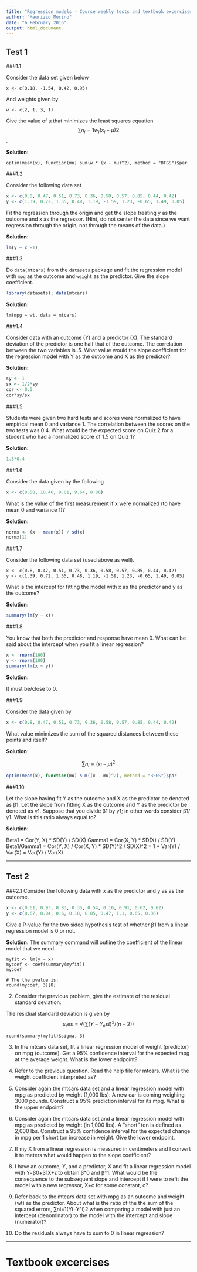 ```yaml
---
title: "Regression models - Course weekly tests and textbook excercises"
author: "Maurizio Murino"
date: "6 February 2016"
output: html_document
---
```



## Test 1

###1.1

Consider the data set given below

```r1
x <- c(0.18, -1.54, 0.42, 0.95)
```

And weights given by

```r2
w <- c(2, 1, 3, 1)
```

Give the value of μ that minimizes the least squares equation
$$∑n_i=1w_i(x_i−μ)2$$.

__Solution:__

```r3
optim(mean(x), function(mu) sum(w * (x - mu)^2), method = "BFGS")$par
```

###1.2

Consider the following data set

``` r
x <- c(0.8, 0.47, 0.51, 0.73, 0.36, 0.58, 0.57, 0.85, 0.44, 0.42)
y <- c(1.39, 0.72, 1.55, 0.48, 1.19, -1.59, 1.23, -0.65, 1.49, 0.05)
``` 

Fit the regression through the origin and get the slope treating y
as the outcome and x as the regressor. (Hint, do not center the data since we want regression through the origin, not through the means of the data.)

__Solution:__

```r
lm(y ~ x -1)
```

###1.3

Do `data(mtcars)` from the `datasets` package and fit the regression model with `mpg` as the outcome and `weight` as the predictor. Give the slope coefficient.

```r
library(datasets); data(mtcars)
```

__Solution:__

```r7
lm(mpg ~ wt, data = mtcars)
```

###1.4

Consider data with an outcome (Y) and a predictor (X). The standard deviation of the predictor is one half that of the outcome. The correlation between the two variables is .5. What value would the slope coefficient for the regression model with Y as the outcome and X as the predictor?

__Solution:__

```r
sy <- 1
sx <- 1/2*sy
cor <- 0.5
cor*sy/sx
```

###1.5

Students were given two hard tests and scores were normalized to have empirical mean 0 and variance 1. The correlation between the scores on the two tests was 0.4. What would be the expected score on Quiz 2 for a student who had a normalized score of 1.5 on Quiz 1?

__Solution:__
```r
1.5*0.4
```

###1.6

Consider the data given by the following

```r
x <- c(8.58, 10.46, 9.01, 9.64, 8.86)
```
What is the value of the first measurement if x were normalized (to have mean 0 and variance 1)?

__Solution:__

```r
normx <- (x - mean(x)) / sd(x)
normx[1]
```

###1.7

Consider the following data set (used above as well). 

```r11
x <- c(0.8, 0.47, 0.51, 0.73, 0.36, 0.58, 0.57, 0.85, 0.44, 0.42)
y <- c(1.39, 0.72, 1.55, 0.48, 1.19, -1.59, 1.23, -0.65, 1.49, 0.05)
```

What is the intercept for fitting the model with x as the predictor and y as the outcome?

__Solution:__

``` r
summary(lm(y ~ x))
```

###1.8

You know that both the predictor and response have mean 0. What
can be said about the intercept when you fit a linear regression?

```r
x <- rnorm(100)
y <- rnorm(100)
summary(lm(x ~ y))
```

__Solution:__

It must be/close to 0.

###1.9

Consider the data given by

```r
x <- c(0.8, 0.47, 0.51, 0.73, 0.36, 0.58, 0.57, 0.85, 0.44, 0.42)
```

What value minimizes the sum of the squared distances between these points and itself?

__Solution:__

$$∑n_i=(x_i−μ)^2$$

```r
optim(mean(x), function(mu) sum((x - mu)^2), method = "BFGS")$par
```



###1.10

Let the slope having fit Y as the outcome and X as the predictor be denoted as β1. Let the slope from fitting X as the outcome and Y as the predictor be denoted as γ1. Suppose that you divide β1 by γ1; in other words consider β1/γ1. What is this ratio always equal to?

__Solution:__

Beta1  = Cor(Y, X) * SD(Y) / SD(X)
Gamma1 = Cor(X, Y) * SD(X) / SD(Y)
Beta1/Gamma1 = Cor(Y, X) / Cor(X, Y) * SD(Y)^2 / SD(X)^2
             = 1 * Var(Y) / Var(X)
             = Var(Y) / Var(X)

-----------------------------------------------------------------

## Test 2

###2.1 
Consider the following data with x as the predictor and y as as the outcome.

```r
x <- c(0.61, 0.93, 0.83, 0.35, 0.54, 0.16, 0.91, 0.62, 0.62)
y <- c(0.67, 0.84, 0.6, 0.18, 0.85, 0.47, 1.1, 0.65, 0.36)
```

Give a P-value for the two sided hypothesis test of whether β1 from a linear regression model is 0 or not.

__Solution:__
The summary command will outline the coefficient of the linear model that we need.

```r2.1b
myfit <- lm(y ~ x)
mycoef <- coef(summary(myfit))
mycoef

# The the pvalue is:
round(mycoef, 3)[8]
```

2. 
Consider the previous problem, give the estimate of the residual standard deviation.

The residual standard deviation is given by $$s_res = √(∑(Y - Y_est)^2/(n - 2))$$

```r2.2a
round(summary(myfit)$sigma, 3)
```

3. 
In the mtcars data set, fit a linear regression model of weight (predictor) on mpg (outcome). Get a 95% confidence interval for the expected mpg at the average weight. What is the lower endpoint?

4. 
Refer to the previous question. Read the help file for mtcars. What is the weight coefficient interpreted as?

5. 
Consider again the mtcars data set and a linear regression model with mpg as predicted by weight (1,000 lbs). A new car is coming weighing 3000 pounds. Construct a 95% prediction interval for its mpg. What is the upper endpoint?

6. 
Consider again the mtcars data set and a linear regression model with mpg as predicted by weight (in 1,000 lbs). A “short” ton is defined as 2,000 lbs. Construct a 95% confidence interval for the expected change in mpg per 1 short ton increase in weight. Give the lower endpoint.

7. 
If my X from a linear regression is measured in centimeters and I convert it to meters what would happen to the slope coefficient?

8. 
I have an outcome, Y, and a predictor, X and fit a linear regression model with Y=β0+β1X+ϵ to obtain β^0 and β^1. What would be the consequence to the subsequent slope and intercept if I were to refit the model with a new regressor, X+c for some constant, c?

9. 
Refer back to the mtcars data set with mpg as an outcome and weight (wt) as the predictor. About what is the ratio of the the sum of the squared errors, ∑ni=1(Yi−Y^i)2 when comparing a model with just an intercept (denominator) to the model with the intercept and slope (numerator)?

10. 
Do the residuals always have to sum to 0 in linear regression?

-----------------------------------------------------------------

# Textbook excercises

